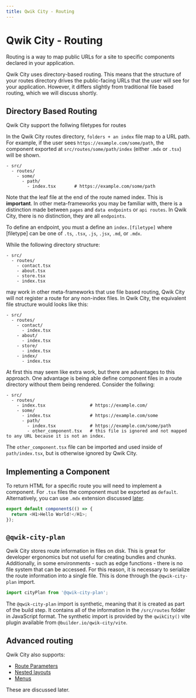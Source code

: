 ```yaml
---
title: Qwik City - Routing
---
```


# Qwik City - Routing

Routing is a way to map public URLs for a site to specific components declared in your application.

Qwik City uses directory-based routing. This means that the structure of your routes directory drives the public-facing URLs that the user will see for your application. However, it differs slightly from traditional file based routing, which we will discuss shortly.

## Directory Based Routing

Qwik City support the follwing filetypes for routes

In the Qwik City routes directory, `folders + an index` file map to a URL path. For example, if the user sees `https://example.com/some/path`, the component exported at `src/routes/some/path/index` (either `.mdx` or `.tsx`) will be shown.

```
- src/
  - routes/
    - some/
      - path/
        - index.tsx       # https://example.com/some/path
```

Note that the leaf file at the end of the route named index. This is **important**. In other meta-frameworks you may be familiar with, there is a distinction made between `pages` and `data endpoints` or `api routes`. In Qwik City, there is no distinction, they are all `endpoints`.

To define an endpoint, you must a define an `index.[filetype]` where [filetype] can be one of `.ts`, `.tsx`, `.js`, `.jsx`, `.md`, or `.mdx`.

While the following directory structure:

```
- src/
  - routes/
    - contact.tsx
    - about.tsx
    - store.tsx
    - index.tsx
```

may work in other meta-frameworks that use file based routing, Qwik City will not register a route for any non-index files. In Qwik City, the equivalent file structure would looks like this:

```
- src/
  - routes/
    - contact/
      - index.tsx
    - about/
      - index.tsx
    - store/
      - index.tsx
    - index/
      - index.tsx
```

At first this may seem like extra work, but there are advantages to this approach. One advantage is being able define component files in a route directory without them being rendered. Consider the follwing:

```
- src/
  - routes/
    - index.tsx                 # https://example.com/
    - some/
      - index.tsx               # https://example.com/some
      - path/
        - index.tsx             # https://example.com/some/path
        - other_component.tsx   # this file is ignored and not mapped to any URL because it is not an index.
```

The `other_component.tsx` file can be imported and used inside of `path/index.tsx`, but is otherwise ignored by Qwik City.

## Implementing a Component

To return HTML for a specific route you will need to implement a component. For `.tsx` files the component must be exported as `default`. Alternatively, you can use `.mdx` extension discussed [later](/qwikcity/content/mdx/index.mdx).

```typescript
export default component$(() => {
  return <H1>Hello World!</H1>;
});
```

## `@qwik-city-plan`

Qwik City stores route information in files on disk. This is great for developer ergonomics but not useful for creating bundles and chunks. Additionally, in some environments - such as edge functions - there is no file system that can be accessed. For this reason, it is necessary to serialize the route information into a single file. This is done through the `@qwik-city-plan` import.

```typescript
import cityPlan from '@qwik-city-plan';
```

The `@qwik-city-plan` import is synthetic, meaning that it is created as part of the build step. It contains all of the information in the `/src/routes` folder in JavaScript format. The synthetic import is provided by the `qwikCity()` vite plugin available from `@builder.io/qwik-city/vite`.

## Advanced routing

Qwik City also supports:

- [Route Parameters](/qwikcity/routing/route-parameters/index.mdx)
- [Nested layouts](/qwikcity/layout/overview/index.mdx)
- [Menus](/qwikcity/content/menu/index.mdx)

These are discussed later.
